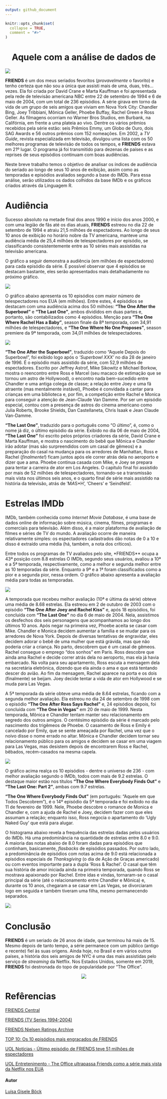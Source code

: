 ```yaml
---
output: github_document
---
```


<!-- README.md is generated from README.Rmd. Please edit that file -->

```r
knitr::opts_chunk$set(
  collapse = TRUE,
  comment = "#>"
)
```
<center>
# Aquele com a análise de dados de 
</center>
![](images/Friends_logo.svg)

**FRIENDS** é um dos meus seriados fevoritos (*provavelmente* o favorito) e tenho certeza que não sou a única que assisti mais de uma, duas, três...vezes. Ela foi criada por David Crane e Marta Kauffman e foi apresentada pela rede de televisão americana NBC entre 22 de setembro de 1994 e 6 de maio de 2004, com um total de 236 episódios. A série girava em torno da vida de um grupo de seis amigos que viviam em Nova York City: Chandler Bing, Joey Tribbiani, Mônica Geller, Phoebe Buffay, Rachel Green e Ross Geller. As filmagens ocorriam no Warner Bros Studios, em Burbank, na Califórnia, em frente a uma plateia ao vivo. Dentre os vários prêmios recebidos pela série estão: seis Prêmios Emmy, um Globo de Ouro, dois SAG Awards e 56 outros prêmios com 152 nomeações. Em 2002, a *TV Guide*, revista especializada em televisão, divulgou uma lista com os 50 melhores programas de televisão de todos os tempos, e **FRIENDS** estava em 21º lugar. O programa já foi transmitido para dezenas de países e as reprises de seus episódios continuam com boas audiências.

Neste breve trabalho temos o objetivo de analisar os índices de audiência do seriado ao longo de seus 10 anos de exibição, assim como as temporadas e episódios avaliados segundo a base do IMDb. Para essa análise, serão utilizados os dados colhidos da base IMDb e os gráficos criados através da Linguagem R.

# Audiência

Sucesso absoluto na metade final dos anos 1990 e início dos anos 2000, e com uma legião de fãs até os dias atuais, **FRIENDS** estreou no dia 22 de setembro de 1994 e atraiu 21,5 milhões de espectadores. Ao longo de seus 10 anos de exibição no horário nobre da TV americana, manteve uma audiência média de 25,4 milhões de telespectadores por episódio, se classificando consistentemente entre as 10 séries mais assistidas na televisão americana. 

O gráfico a seguir demonstra a audiência (em milhões de espectadores) para cada episódio da série. É possível observar que 4 episódios se destacam bastante, eles serão apresentados mais detalhadamente no próximo gráfico.


![](docs/audiencia_coluna.png)

O gráfico abaixo apresenta os 10 episódios com maior número de telespectadores nos EUA (em milhões). Entre estes, 4 episódios se destacam com uma audiência acima dos 50 milhões: **"The One After the Superbowl"** e **"The Last One"**, ambos divididos em duas partes e, portanto, são contabilizados como 4 episódios. Menção para **"The One Where Rachel Has a Baby"**, season finale da 8ª temporada, com 34,91 milhões de telespectadores, e **"The One Where No One Proposes"**, season premiere da 9ª temporada, com 34,01 milhões de telespectadores.

![](docs/top10_episodios_telespectadores.png)

**"The One After the Superbowl"**, traduzido como "Aquele Depois do Superbowl", foi exibido logo após o _'Superbowl XXX'_ no dia 28 de janeiro de 1996. É o episódio mais assistido da série, com 52,9 milhões de espectadores. Escrito por Jeffrey Astrof, Mike Sikowitz e Michael Borkow, mostra o reencontro entre Ross e Marcel (seu macaco de estimação que se tornou um astro de Hollywood), o encontro nada bem-sucedido entre Chandler e uma antiga colega de classe; a relação entre Joey e uma fã atraente (mas mentalmente instável), Phoebe é convidada a cantar para crianças em uma biblioteca e, por fim, a competição entre Rachel e Monica para conseguir a atenção de Jean-Claude Van Damme. Por ser um episódio especial, contou com a presença de astros do cinema americano como Julia Roberts, Brooke Shields, Dan Castellaneta, Chris Isaak e Jean Claude Van-Damme.

**"The Last One"**, traduzido para o português como "O último", é, como o nome já diz, o último episódio da série. Exibido no dia 06 de maio de 2004, **"The Last One"** foi escrito pelos próprios criadores da série, David Crane e Marta Kauffman, e mostra o nascimento do bebê que Mônica e Chandler irão adotar (mas são surpreendidos com um casal de gêmeos) e a preparação do casal na mudança para os arredores de Manhattan, Ross e Rachel (*finalmente!*) ficam juntos após ele correr atrás dela no aeroporto e dizer que a ama. Phoebe continua casada com Mike, e Joey se prepara para tentar a carreira de ator em Los Angeles. O capítulo final foi assistido por mais de 52 milhões de telespectadores, tornando-se a transmissão mais vista nos últimos seis anos, e o quarto final de série mais assistido na história da televisão, atrás de 'M*A*S*H', 'Cheers' e 'Seindfeld'. 

# Estrelas IMDb

IMDb, também conhecida como *Internet Movie Database*, é uma base de dados online de informação sobre música, cinema, filmes, programas e comerciais para televisão. Além disso, é a maior plataforma de avaliação de filmes e séries de TV do mundo. A avaliação ocorre de maneira relativamente simples: os espectadores cadastrados dão notas de 0 a 10 e disso é extraído uma média (há, também, a nota dos críticos).

Entre todos os programas de TV avaliados pelo site, *FRIENDS** ocupa a 43ª posição com 8.8 estrelas O IMDb, segundo seus usuários, avaliou a 10ª e a 5ª temporada, respectivamente, como a melhor e segunda melhor entre as 10 temporadas da série. Enquanto a 9ª e a 1ª foram classificados como a pior e a segunda pior, nessa ordem. O gráfico abaixo apresenta a avaliação média para todas as temporadas.

![](docs/media_estrelas_imdb_por_temporada.png)

A temporada que recebeu melhor avaliação (10ª e última da série) obteve uma média de 8.68 estrelas. Ela estreou em 2 de outubro de 2003 com o episódio **"The One After Joey and Rachel Kiss"** e, após 18 episódios, foi concluída com **"The Last One"** no dia 6 de maio de 2004. Nela, assistimos os desfechos dos seis personagens que acompanhamos ao longo dos últimos 10 anos. Após negar na primeira vez, Phoebe aceita se casar com Mike. Chandler e Monica decidem aumentar a família e se mudar para os arredores de Nova York. Depois de diversas tentativas de engravidar, eles decidem adorar o bebê de uma mulher que está grávida, mas que não poderia criar a criança. No parto, descobrem que é um casal de gêmeos. Rachel consegue o emprego “dos sonhos” em Paris. Ross descobre que ainda ama Rachel e decide correr atrás dela no aeroporto, mas ela já havia embarcado. Na volta para seu apartamento, Ross escuta a mensagem dela na secretária eletrônica, dizendo que ela ainda o ama e que está tentando descer do avião. Ao fim da mensagem, Rachel aparece na porta e os dois (finalmente) se beijam. Joey decide tentar a vida de ator em Hollywood e se muda para Las Vegas.

A 5ª temporada da série obteve uma média de 8.64 estrelas, ficando com a segunda melhor avaliação. Ela estreou no dia 24 de setembro de 1998 com o episódio **"The One After Ross Says Rachel"** e, 24 episódios depois, foi concluída com **"The One in Vegas"** em 20 de maio de 1999. Nesta temporada, Mônica e Chandler tentam manter seu relacionamento em segredo dos outros amigos. O centésimo episódio da série é marcado pelo nascimento dos trigêmeos de Phoebe. O casamento de Ross e Emily é cancelado por Emily, que se sente ameaçada por Rachel, uma vez que o noivo disse o nome errado no altar. Mônica e Chandler decidem tornar seu relacionamento público para os amigos e decidem se casar em uma viagem para Las Vegas, mas desistem depois de encontrarem Ross e Rachel, bêbados, recém-casados na mesma capela.

![](docs/top10_episodios_estrelas.png)

O gráfico acima realça os 10 episódios - dentre o universo de 236 - com melhor avaliação segundo o IMDb, todos com mais de 9.2 estrelas. O destaque maior estão nos títulos **"The One Where Everybody Finds Out"** e **"The Last One: Part 2"**, ambas com 9.7 estrelas. 

**“The One Where Everybody Finds Out”** (em português: "Aquele em que Todos Descobrem"), é o 14º episódio da 5ª temporada e foi exibido no dia 11 de fevereiro de 1999. Nele, Phoebe descobre o romance de Monica e Chandler e, com a ajuda de Rachel e Joey, decidem fazer com que eles assumam a relação; enquanto isso, Ross negocia o apartamento do ‘Ugly Naked Guy’ que está para alugar. 

O histograma abaixo revela a frequência das estrelas dadas pelos usuários do IMDb. Há uma predominância na quantidade de estrelas entre 8.0 e 9.0. A maioria das notas abaixo de 8.0 foram dadas para episódios que continham, basicamente, *flasbacks* de episódios passados. Por outro lado, a predominância de episódios com notas acima de 9.0 está relacionada a episódios especiais de *Thanksgiving* (o dia de Ação de Graças americado) ou com eventos importante para a dupla 'Ross & Rachel'. O casal que têm sua história de amor iniciada ainda na primeira temporada, quando Ross se mostrava apaixonado por Rachel. Entre idas e vindas, tornaram-se o casal principal da série (até o relacionamento entre Chandler e Mônica) e, durante os 10 anos, chegaram a se casar em Las Vegas, se divorciaram logo em seguida e também tiveram uma filha, mesmo permanecendo separados.

![](docs/histogram_estrelas.png):

# Conclusão

**FRIENDS** é um seriado de 26 anos de idade, que terminou há mais de 15. Mesmo depois de tanto tempo, a série permanece com um público (antigo e recente) fiel às suas origens. Ainda hoje, no Brasil e em vários outros países, a história dos seis amigos de NYC é uma das mais assistidas pelo serviço de *streaming* da Netflix. Nos Estados Unidos, somente em 2019, **FRIENDS** foi destronada do topo de popularidade por "The Office".

<center>

![](images/giphy.gif)

</center>

# Refêrencias

[FRIENDS Central](https://friends.fandom.com/wiki/Friends_Wiki)

[FRIENDS (TV Series 1994-2004)](https://www.imdb.com/title/tt0108778/)

[FRIENDS Nielsen Ratings Archive](http://newmusicandmore.tripod.com/friendsratings.html)

[TOP 10: Os 10 episódios mais engraçados de FRIENDS](https://comentaseries.wordpress.com/2009/07/20/top-10-os-10-episodios-mais-engracados-de-friends/)

[UOL Notícias - Último episódio de FRIENDS teve 51 milhões de espectadores](https://noticias.uol.com.br/ultnot/2004/05/07/ult1817u1023.jhtm)

[UOL Entretenimento - The Office ultrapassa Friends como a série mais vista da Netflix nos EUA](https://entretenimento.uol.com.br/noticias/redacao/2019/10/29/the-office-ultrapassa-friends-como-a-serie-mais-vista-da-netflix-nos-eua.htm)

#### Autor

[Luísa Gisele Böck](https://twitter.com/lgiselebock)
